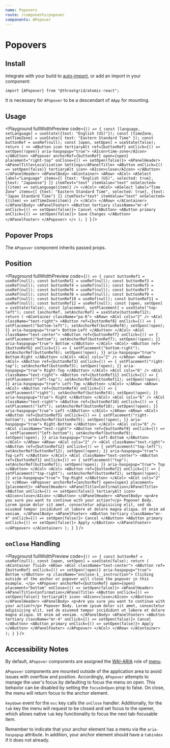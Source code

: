 ```yaml
---
name: Popovers
route: /components/popover
components: APopover
---
```



# Popovers

## Install

Integrate with your build to [auto-import](/#integrating), or add an import in your component:

```
import {APopover} from "@threatgrid/atomic-react";
```

It is necessary for `APopover` to be a descendant of `AApp` for mounting.

## Usage

<Playground
  fullWidthPreview
  code={`() => {
  const [language, setLanguage] = useState({text: "English (US)"});
  const [timeZone, setTimeZone] = useState({
    text: "Eastern Standard Time"
  });
  const buttonRef = useRef(null);
  const [open, setOpen] = useState(false);
  return (
    <>
      <AButton
        icon
        tertiaryAlt
        ref={buttonRef}
        onClick={() => setOpen(!open)}
        aria-haspopup="true">
        <AIcon>time-zone</AIcon>
      </AButton>
      <APopover
        anchorRef={buttonRef}
        open={open}
        placement="right-top"
        onClose={() => setOpen(false)}>
        <APanelHeader>
          <APanelTitle>Localization Settings</APanelTitle>
          <AButton onClick={() => setOpen(false)} tertiaryAlt icon>
            <AIcon>close</AIcon>
          </AButton>
        </APanelHeader>
        <APanelBody>
          <AContainer>
            <ARow>
              <ACol>
                <ASelect
                  label="Language"
                  items={[
                    {text: "English (US)", selected: true},
                    {text: "Japanese"}
                  ]}
                  itemText="text"
                  itemValue="text"
                  onSelected={(item) => setLanguage(item)}
                />
              </ACol>
              <ACol>
                <ASelect
                  label="Time Zone"
                  items={[
                    {text: "Eastern Standard Time", selected: true},
                    {text: "Japan Standard Time"}
                  ]}
                  itemText="text"
                  itemValue="text"
                  onSelected={(item) => setTimeZone(item)}
                />
              </ACol>
            </ARow>
          </AContainer>
        </APanelBody>
        <APanelFooter>
          <AButton tertiary className="mr-4" onClick={() => setOpen(false)}>
            Cancel
          </AButton>
          <AButton primary onClick={() => setOpen(false)}>
            Save Changes
          </AButton>
        </APanelFooter>
      </APopover>
    </>
  );
}
`}
/>

## Popover Props

The `APopover` component inherits passed props.

<Props of="APopover" />

## Position

<Playground
  fullWidthPreview
  code={`() => {
  const buttonRef1 = useRef(null);
  const buttonRef2 = useRef(null);
  const buttonRef3 = useRef(null);
  const buttonRef4 = useRef(null);
  const buttonRef5 = useRef(null);
  const buttonRef6 = useRef(null);
  const buttonRef7 = useRef(null);
  const buttonRef8 = useRef(null);
  const buttonRef9 = useRef(null);
  const buttonRef10 = useRef(null);
  const buttonRef11 = useRef(null);
  const buttonRef12 = useRef(null);
  const [open, setOpen] = useState(false);
  const [placement, setPlacement] = useState("top-left");
  const [anchorRef, setAnchorRef] = useState(buttonRef12);
  return (
    <AContainer className="pa-6">
      <ARow>
        <ACol cols="2" />
        <ACol className="text-right">
          <AButton
            ref={buttonRef8}
            onClick={() => {
              setPlacement("bottom-left");
              setAnchorRef(buttonRef8);
              setOpen(!open);
            }}
            aria-haspopup="true">
            Bottom-Left
          </AButton>
        </ACol>
        <ACol className="text-center">
          <AButton
            ref={buttonRef7}
            onClick={() => {
              setPlacement("bottom");
              setAnchorRef(buttonRef7);
              setOpen(!open);
            }}
            aria-haspopup="true">
            Bottom
          </AButton>
        </ACol>
        <ACol>
          <AButton
            ref={buttonRef6}
            onClick={() => {
              setPlacement("bottom-right");
              setAnchorRef(buttonRef6);
              setOpen(!open);
            }}
            aria-haspopup="true">
            Bottom-Right
          </AButton>
        </ACol>
        <ACol cols="2" />
      </ARow>
      <ARow>
        <ACol>
          <AButton
            ref={buttonRef3}
            onClick={() => {
              setPlacement("right-top");
              setAnchorRef(buttonRef3);
              setOpen(!open);
            }}
            aria-haspopup="true">
            Right-Top
          </AButton>
        </ACol>
        <ACol cols="6" />
        <ACol className="text-right">
          <AButton
            ref={buttonRef11}
            onClick={() => {
              setPlacement("left-top");
              setAnchorRef(buttonRef11);
              setOpen(!open);
            }}
            aria-haspopup="true">
            Left-Top
          </AButton>
        </ACol>
      </ARow>
      <ARow>
        <ACol>
          <AButton
            ref={buttonRef4}
            onClick={() => {
              setPlacement("right");
              setAnchorRef(buttonRef4);
              setOpen(!open);
            }}
            aria-haspopup="true">
            Right
          </AButton>
        </ACol>
        <ACol cols="6" />
        <ACol className="text-right">
          <AButton
            ref={buttonRef10}
            onClick={() => {
              setPlacement("left");
              setAnchorRef(buttonRef10);
              setOpen(!open);
            }}
            aria-haspopup="true">
            Left
          </AButton>
        </ACol>
      </ARow>
      <ARow>
        <ACol>
          <AButton
            ref={buttonRef5}
            onClick={() => {
              setPlacement("right-bottom");
              setAnchorRef(buttonRef5);
              setOpen(!open);
            }}
            aria-haspopup="true">
            Right-Bottom
          </AButton>
        </ACol>
        <ACol cols="6" />
        <ACol className="text-right">
          <AButton
            ref={buttonRef9}
            onClick={() => {
              setPlacement("left-bottom");
              setAnchorRef(buttonRef9);
              setOpen(!open);
            }}
            aria-haspopup="true">
            Left-Bottom
          </AButton>
        </ACol>
      </ARow>
      <ARow>
        <ACol cols="2" />
        <ACol className="text-right">
          <AButton
            ref={buttonRef12}
            onClick={() => {
              setPlacement("top-left");
              setAnchorRef(buttonRef12);
              setOpen(!open);
            }}
            aria-haspopup="true">
            Top-Left
          </AButton>
        </ACol>
        <ACol className="text-center">
          <AButton
            ref={buttonRef1}
            onClick={() => {
              setPlacement("top");
              setAnchorRef(buttonRef1);
              setOpen(!open);
            }}
            aria-haspopup="true">
            Top
          </AButton>
        </ACol>
        <ACol>
          <AButton
            ref={buttonRef2}
            onClick={() => {
              setPlacement("top-right");
              setAnchorRef(buttonRef2);
              setOpen(!open);
            }}
            aria-haspopup="true">
            Top-Right
          </AButton>
        </ACol>
        <ACol cols="2" />
      </ARow>
      <APopover anchorRef={anchorRef} open={open} placement={placement}>
        <APanelHeader>
          <APanelTitle>Confirmation</APanelTitle>
          <AButton onClick={() => setOpen(false)} tertiaryAlt icon>
            <AIcon>close</AIcon>
          </AButton>
        </APanelHeader>
        <APanelBody>
          <p>Are you sure you want to continue with your action?</p>
          Popover Body. Lorem ipsum dolor sit amet, consectetur adipisicing elit,
          sed do eiusmod tempor incididunt ut labore et dolore magna aliqua. Ut
          enim ad veniam.
        </APanelBody>
        <APanelFooter>
          <AButton tertiary className="mr-4" onClick={() => setOpen(false)}>
            Cancel
          </AButton>
          <AButton primary onClick={() => setOpen(false)}>
            Apply
          </AButton>
        </APanelFooter>
      </APopover>
    </AContainer>
  );
}
`}
/>

## `onClose` Handling

<Playground
  fullWidthPreview
  code={`() => {
  const buttonRef = useRef(null);
  const [open, setOpen] = useState(false);
  return (
    <AContainer fluid>
      <ARow>
        <ACol className="text-center">
          <AButton
            ref={buttonRef}
            onClick={() => setOpen(!open)}
            aria-haspopup="true">
            Bottom
          </AButton>
          <p className="onclose-1__instruction">
            Clicking outside of the anchor or popover will close the popover
            in this example.
          </p>
          <APopover
            anchorRef={buttonRef}
            open={open}
            placement="bottom"
            onClose={() => setOpen(false)}>
            <APanelHeader>
              <APanelTitle>Confirmation</APanelTitle>
              <AButton onClick={() => setOpen(false)} tertiaryAlt icon>
                <AIcon>close</AIcon>
              </AButton>
            </APanelHeader>
            <APanelBody>
              <p>Are you sure you want to continue with your action?</p>
              Popover Body. Lorem ipsum dolor sit amet, consectetur adipisicing
              elit, sed do eiusmod tempor incididunt ut labore et dolore magna
              aliqua. Ut enim ad veniam.
            </APanelBody>
            <APanelFooter>
              <AButton
                tertiary
                className="mr-4"
                onClick={() => setOpen(false)}>
                Cancel
              </AButton>
              <AButton primary onClick={() => setOpen(false)}>
                Apply
              </AButton>
            </APanelFooter>
          </APopover>
        </ACol>
      </ARow>
    </AContainer>
  );
}
`}
/>

## Accessibility Notes

By default, `APopover` components are assigned the [WAI-ARIA](https://www.w3.org/WAI/standards-guidelines/aria/) role of [menu](https://www.w3.org/TR/wai-aria/#menu).

`APopover` components are mounted outside of the application area to avoid issues with overflow and position.
Accordingly, `APopover` attempts to manage the user's focus by defaulting to focus the menu on open.
This behavior can be disabled by setting the `focusOnOpen` prop to false.
On close, the menu will return focus to the anchor element.

`keydown` event for the `esc` key calls the `onClose` handler. Additionally, for the `tab`
key the menu will request to be closed and set focus to the opener, which allows native `tab`
key functionality to focus the next tab-focusable item.

Remember to indicate that your anchor element has a menu via the `aria-haspopup` attribute. In addition, your anchor element should have a `tabindex` if it does not already.
